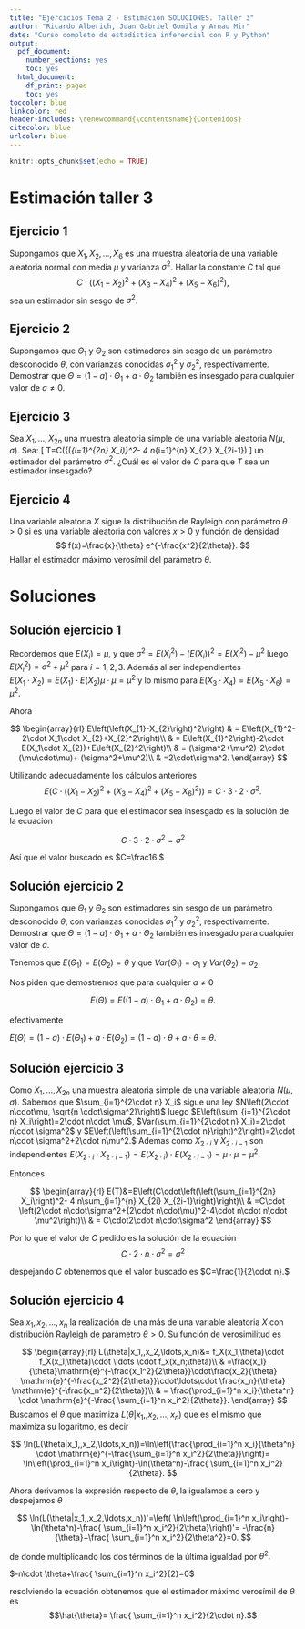 ```yaml
---
title: "Ejercicios Tema 2 - Estimación SOLUCIONES. Taller 3"
author: "Ricardo Alberich, Juan Gabriel Gomila y Arnau Mir"
date: "Curso completo de estadística inferencial con R y Python"
output:
  pdf_document:
    number_sections: yes
    toc: yes
  html_document:
    df_print: paged
    toc: yes
toccolor: blue
linkcolor: red
header-includes: \renewcommand{\contentsname}{Contenidos}
citecolor: blue
urlcolor: blue
---
```


```r
knitr::opts_chunk$set(echo = TRUE)
```


# Estimación taller 3

## Ejercicio 1
Supongamos  que $X_1,X_2,\ldots,X_6$ es una muestra aleatoria de una
variable aleatoria normal con media  $\mu$ y  varianza $\sigma^2$.
 Hallar  la constante $C$ tal que $$C\cdot\bigl({(X_1 -X_2)}^2 +{(X_3 -X_4)}^2 + 
 {(X_5 -X_6)}^2\bigr),$$ sea  un estimador sin sesgo de $\sigma^2$.

## Ejercicio 2
Supongamos  que $\Theta_1$ y  $\Theta_2$ son estimadores sin sesgo
de un parámetro desconocido $\theta$, con varianzas conocidas $\sigma_1^2$ y
$\sigma_2^2$, respectivamente. Demostrar  que $\Theta =(1-a)\cdot\Theta_1 +a\cdot \Theta_2$ también es insesgado para cualquier valor de $a\not=0$.

## Ejercicio 3
Sea $X_1,\ldots,X_{2n}$ una muestra aleatoria simple de una variable
aleatoria $N(\mu,\sigma)$. Sea:
\[
T=C\left({\left(\sum_{i=1}^{2n} X_i\right)}^2- 4 n\sum_{i=1}^{n}
X_{2i} X_{2i-1}\right)
\]
un estimador del parámetro $\sigma^2$. ¿Cuál es el valor de $C$ para que 
$T$ sea un estimador insesgado?

## Ejercicio 4
Una variable aleatoria $X$ sigue la  distribución de 
Rayleigh con parámetro $\theta >0$ si es una variable 
aleatoria con valores $x>0$ y  función  de densidad:
$$
f(x)=\frac{x}{\theta} e^{-\frac{x^2}{2\theta}}.
$$
Hallar el estimador máximo verosímil del parámetro $\theta$.

# Soluciones

## Solución ejercicio 1
Recordemos que $E(X_i)=\mu$,  y que $\sigma^2=E(X_i^2)-\left(E(X_i)\right)^2=E(X_i^2)-\mu^2$ luego $E(X_i^2)=\sigma^2+\mu^2$ para $i=1,2,3$. Además al ser independientes  
$E(X_1\cdot X_{2})=E(X_1)\cdot E(X_2)\mu\cdot\mu=\mu^2$  y lo mismo para  $E(X_3\cdot X_{4})=E(X_5\cdot X_{6})=\mu^2.$

Ahora

$$
\begin{array}{rl}
E\left(\left(X_{1}-X_{2}\right)^2\right) & =
E\left(X_{1}^2-2\cdot X_1\cdot X_{2}+X_{2}^2\right)\\
& = E\left(X_{1}^2\right)-2\cdot E(X_1\cdot X_{2})+E\left(X_{2}^2\right)\\
& = (\sigma^2+\mu^2)-2\cdot (\mu\cdot\mu)+ (\sigma^2+\mu^2)\\
& =2\cdot\sigma^2. 
\end{array}
$$


Utilizando adecuadamente los cálculos anteriores
$$
E\left(C\cdot\bigl({(X_1 -X_2)}^2 +{(X_3 -X_4)}^2 + {(X_5 -X_6)}^2\bigr)\right)=C\cdot 3\cdot 2\cdot \sigma^2.
$$

Luego el valor de $C$ para que el estimador sea insesgado es  la solución de la ecuación 

$$C\cdot 3\cdot 2\cdot \sigma^2=\sigma^2$$

Así que el valor buscado es $C=\frac16.$ 


## Solución ejercicio 2

Supongamos  que $\Theta_1$ y  $\Theta_2$ son estimadores sin sesgo
de un parámetro desconocido $\theta$, con varianzas conocidas $\sigma_1^2$ y
$\sigma_2^2$, respectivamente. Demostrar  que $\Theta =(1-a)\cdot\Theta_1 +a\cdot \Theta_2$ también es insesgado para cualquier valor de $a$.



Tenemos que $E(\Theta_1)=E(\Theta_2)=\theta$ y que $Var(\Theta_1)=\sigma_1$ y $Var(\Theta_2)=\sigma_2$.

Nos piden que demostremos que  para cualquier $a\not=0$

$$
E(\Theta) =E\left((1-a)\cdot\Theta_1 +a\cdot \Theta_2\right)=\theta.
$$

efectivamente 

$E(\Theta)=(1-a)\cdot E(\Theta_1) +a\cdot E(\Theta_2)=(1-a)\cdot \theta +a\cdot \theta=\theta.$

## Solución ejercicio 3
Como $X_1,\ldots,X_{2n}$ una muestra aleatoria simple de una variable
aleatoria $N(\mu,\sigma)$. Sabemos que  $\sum_{i=1}^{2\cdot n} X_i$ sigue una ley $N\left(2\cdot n\cdot\mu, \sqrt{n \cdot\sigma^2}\right)$ luego $E\left(\sum_{i=1}^{2\cdot n} X_i\right)=2\cdot n\cdot \mu$, $Var(\sum_{i=1}^{2\cdot n} X_i)=2\cdot n\cdot \sigma^2$ y $E\left(\left(\sum_{i=1}^{2\cdot n}\right)^2\right)=2\cdot n\cdot \sigma^2+2\cdot n\mu^2.$ Ademas como $X_{2\cdot i}$ y $X_{2\cdot i-1}$ son independientes $E(X_{2\cdot i}\cdot X_{2\cdot i-1})=E(X_{2\cdot i})\cdot E(X_{2\cdot i-1})=\mu\cdot \mu=\mu^2.$

Entonces 

$$
\begin{array}{rl}
E(T)&=E\left(C\cdot\left(\left(\sum_{i=1}^{2n} X_i\right)^2- 4 n\sum_{i=1}^{n}
X_{2i} X_{2i-1}\right)\right)\\
& =C\cdot \left(2\cdot n\cdot\sigma^2+(2\cdot n\cdot\mu)^2-4\cdot n\cdot n\cdot \mu^2\right)\\
& = C\cdot2\cdot n\cdot\sigma^2
\end{array}
$$

Por lo que el valor de $C$ pedido es la solución de la ecuación 
$$
C\cdot 2\cdot n\cdot\sigma^2=\sigma^2$$


despejando $C$ obtenemos que el valor buscado es $C=\frac{1}{2\cdot n}.$



## Solución ejercicio 4


Sea $x_1,x_2,\ldots,x_n$ la realización de una más de una  variable aleatoria $X$ con distribución Rayleigh de parámetro $\theta >0$. Su función de verosimilitud es 

$$ 
\begin{array}{rl}
L(\theta|x_1,,x_2,\ldots,x_n)&=   f_X(x_1;\theta)\cdot f_X(x_1;\theta)\cdot \ldots \cdot f_x(x_n;\theta)\\
& =\frac{x_1}{\theta}\mathrm{e}^{-\frac{x_1^2}{2\theta}}\cdot\frac{x_2}{\theta} \mathrm{e}^{-\frac{x_2^2}{2\theta}}\cdot\ldots\cdot \frac{x_n}{\theta} \mathrm{e}^{-\frac{x_n^2}{2\theta}}\\
& = \frac{\prod_{i=1}^n x_i}{\theta^n} \cdot \mathrm{e}^{-\frac{ \sum_{i=1}^n x_i^2}{2\theta}}.
\end{array}
$$
Buscamos el $\theta$ que maximiza $L(\theta|x_1,,x_2,\ldots,x_n)$ que es el mismo que maximiza su logaritmo, es decir 

$$
\ln(L(\theta|x_1,,x_2,\ldots,x_n))=\ln\left(\frac{\prod_{i=1}^n x_i}{\theta^n} \cdot \mathrm{e}^{-\frac{\sum_{i=1}^n x_i^2}{2\theta}}\right)=
\ln\left(\prod_{i=1}^n x_i\right)-\ln(\theta^n)-\frac{ \sum_{i=1}^n x_i^2}{2\theta}.
$$



Ahora derivamos la expresión respecto de $\theta$, la igualamos a  cero y despejamos $\theta$

$$
\ln(L(\theta|x_1,,x_2,\ldots,x_n))'=\left(
\ln\left(\prod_{i=1}^n x_i\right)-\ln(\theta^n)-\frac{ \sum_{i=1}^n x_i^2}{2\theta}\right)'= -\frac{n}{\theta}+\frac{ \sum_{i=1}^n x_i^2}{2\theta^2}=0.
$$


de donde   multiplicando los dos términos de la última igualdad por $\theta^2.$

$-n\cdot \theta+\frac{ \sum_{i=1}^n x_i^2}{2}=0$

resolviendo la ecuación  obtenemos que el estimador máximo verosímil de $\theta$ es $$\hat{\theta}= \frac{ \sum_{i=1}^n x_i^2}{2\cdot n}.$$